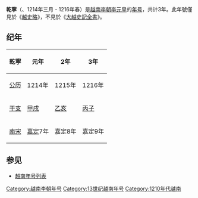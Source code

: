 {{Eranamebox|年号=乾寧
|起讫时间= 1214年三月 - 1216年春
|政权= [[越南李朝|越南李朝]]
|帝王=元皇[[李元皇|李某]]
|历时= 3年
|timeline=
|说明=
}}
'''乾寧'''（{{lang|vi|Càn Ninh}}、1214年三月 - 1216年春）是[[越南李朝|越南李朝]][[李元皇|李元皇]]的[[年号|年号]]，共计3年。此年號僅見於《[[越史略|越史略]]》，不見於《[[大越史記全書|大越史記全書]]》。

==纪年==

{| class="wikitable"  style="text-align:center"
!乾寧||元年||2年||3年
|-
|[[公历|公历]]||1214年||1215年||1216年
|-
|[[干支|干支]]||[[甲戌|甲戌]]||[[乙亥|乙亥]]||[[丙子|丙子]] 
|-
|[[南宋|南宋]]||[[嘉定_(南宋)|嘉定]]7年||嘉定8年||嘉定9年
|}

==参见==
*[[越南年号列表|越南年号列表]]
{{年号|[[建嘉|建嘉]]|[[越南年号索引|越南李朝年号]]|[[建嘉|建嘉]]}}
{{越南年號}}
[[Category:越南李朝年号|Category:越南李朝年号]]
[[Category:13世纪越南年号|Category:13世纪越南年号]]
[[Category:1210年代越南|Category:1210年代越南]]